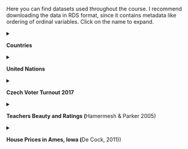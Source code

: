 Here you can find datasets used throughout the course. I recommend downloading the data in RDS format, since it contains metadata like ordering of ordinal variables. Click on the name to expand.

<details>

<summary class="item">

**Countries**

</summary>

Small datasets on various economic and social indicators of European countries.

You can download the dataset using:

```r
#| eval: false

countries <- readr::read_rds("https://github.com/Sociology-FA-CU/applied-regression-r/raw/main/data/countries.rds")
#OR
countries <- read.csv("https://github.com/Sociology-FA-CU/applied-regression-r/raw/main/data/countries.csv")

```

Alternatively, you can download the data from GitHubt in [rds](https://github.com/Sociology-FA-CU/applied-regression-r/raw/main/data/countries.rds) or [csv](https://github.com/Sociology-FA-CU/applied-regression-r/raw/main/data/countries.csv) formats.

| Variable        | Label                                                             | Source                |
|:----------------|:------------------------------------------------------------------|:----------------------|
| country         | Country name                                                      |                       |
| code            | Two digit coutry code                                             |                       |
| gdp             | GDP in the milions of EUR (2018)                                  | Eurostat              |
| population      | Country population on the 1.1.2018                                | Eurostat              |
| area            | Area of the country                                               | CIA factbook          |
| eu_member       | Is the country a EU member? (2019)                                | European Union        |
| postsoviet      | Was the country a member of the Eastern block                     | Wikipedia             |
| life_exp        | Life expectancy at birth (2017)                                   | UN                    |
| uni_prc         | \% of people with university education between 15-64 years (2018) | Eurostat              |
| poverty_risk    | \% of people in risk of poverty (2017)                            | Eurostat              |
| material_dep    | \% of people in material deprivation, 3 or less items (2017)      | Eurostat              |
| hdi             | Human development index (2018)                                    | UN                    |
| foundation_date | Date of founding                                                  | Wikipedia             |
| maj_belief      | Biggest religious group (2018)                                    | Pew Researcher Center |

</details>

<details>

<summary class="item">

**United Nations**

</summary>

This is United Nations country level data from 1998, originally used by John Fox in his book [Applied Regression Analysis and Generalized Linear Models](https://socialsciences.mcmaster.ca/jfox/Books/Applied-Regression-3E/index.html).

```r
#| eval: false

un <- readr::read_rds("https://github.com/Sociology-FA-CU/applied-regression-r/raw/main/data/united-nations.rds")
#OR
un <- read.csv("https://github.com/Sociology-FA-CU/applied-regression-r/raw/main/data/united-nations.csv")
```

The original data can be downloaded in .txt format [here](https://raw.githubusercontent.com/Sociology-FA-CU/appliedregressioninr/main/data/UnitedNations.txt) (right click and choose *Save link as…*). The description of the data [here](https://socialsciences.mcmaster.ca/jfox/Books/Applied-Regression-3E/datasets/UnitedNations.pdf).

</details>

<details>

<summary class="item">

**Czech Voter Turnout 2017**

</summary>

Aggregated data on the voter turnout by age in the Czech 2017 parliamentary elections from the 8th round of the European Social Survey.

You can download the dataset using:

```r
#| eval: false

turnout <- readr::read_rds("https://github.com/Sociology-FA-CU/applied-regression-r/raw/main/data/vote-2017-parliament.rds")
#OR
turnout <- read.csv("https://github.com/Sociology-FA-CU/applied-regression-r/raw/main/data/vote-2017-parliament.csv")
```

Or you can download the data either in [rds](https://github.com/Sociology-FA-CU/applied-regression-r/raw/main/data/vote-2017-parliament.rds) or [csv](https://github.com/Sociology-FA-CU/applied-regression-r/raw/main/data/vote-2017-parliament.csv) format.

</details>

<details>

<summary class="item">

**Teachers Beauty and Ratings (**Hamermesh & Parker 2005)

</summary>

The data are gathered from end of semester student evaluations for 463 courses taught by a sample of 94 professors from the University of Texas at Austin. In addition, six students rate the professors' physical appearance. Originally published in [Hamermesh & Parker (2005)](https://fairmodel.econ.yale.edu/ec438/ham1.pdf).

```r
#| eval: false

teachers <- readr::read_csv("https://github.com/Sociology-FA-CU/applied-regression-r/raw/main/data/teacher-ratings.csv")

```

</details>

<details>

<summary class="item">

**House Prices in Ames, Iowa (**De Cock, 2011))

</summary>

A data set from [De Cock (2011)](https://jse.amstat.org/v19n3/decock.pdf) has 82 fields were recorded for 2,930 properties in Ames IA. This version is from `tidymodels package`, which in turn copies from the `AmesHousing` package but does not include a few quality columns that appear to be outcomes rather than predictors. Variable description can be found [here](https://jse.amstat.org/v19n3/decock/DataDocumentation.txt).

```r
#| eval: false

ames <- readr::read_rds("https://github.com/Sociology-FA-CU/applied-regression-r/raw/main/data/ames.rds")
#OR
ames <- readr::read_csv("https://raw.githubusercontent.com/Sociology-FA-CU/applied-regression-r/main/data/ames.csv")

```

</details>
